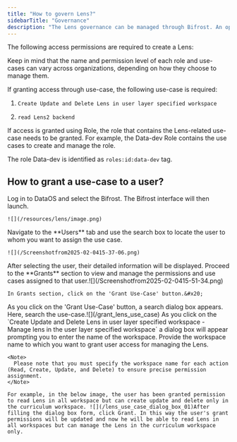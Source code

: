 ```yaml
---
title: "How to govern Lens?"
sidebarTitle: "Governance"
description: "The Lens governance can be managed through Bifrost. An operator or administrator of an organization can control access to Lens by assigning either roles or use-cases. "
---
```


The following access permissions are required to create a Lens:

<Note>
  Keep in mind that the name and permission level of each role and use-cases can vary across organizations, depending on how they choose to manage them.
</Note>

If granting access through use-case, the following use-case is required:

1. `Create Update and Delete Lens in user layer specified workspace`

2. `read Lens2 backend`

If access is granted using Role, the role that contains the Lens-related use-case needs to be granted. For example, the Data-dev Role contains the use cases to create and manage the role.

The role Data-dev is identified as `roles:id:data-dev` tag.

## How to grant a use-case to a user?

<Steps>
  <Step title="Navigate to DataOS">
    Log in to DataOS and select the Bifrost. The Bifrost interface will then launch.

    ![](/resources/lens/image.png)
  </Step>

  <Step title="Search the user" titleSize="h2">
    Navigate to the **Users** tab and use the search box to locate the user to whom you want to assign the use case.&#x20;

    ![](/Screenshotfrom2025-02-0415-37-06.png)
  </Step>

  <Step title="Click on the User" titleSize="h2">
    After selecting the user, their detailed information will be displayed. Proceed to the **Grants** section to view and manage the permissions and use cases assigned to that user.![](/Screenshotfrom2025-02-0415-51-34.png)&#x20;

    In Grants section, click on the 'Grant Use-Case' button.&#x20;
  </Step>

  <Step title="Search the desired use-case" titleSize="h2">
    As you click on the 'Grant Use-Case' button, a search dialog box appears. Here, search the use-case.![](/grant_lens_use_case)
  </Step>

  <Step title="Provide the name of the workspace" titleSize="h2">
    As you click on the `Create Update and Delete Lens in user layer specified workspace - Manage lens in the user layer specified workspace` a dialog box will appear prompting you to enter the name of the workspace.  Provide the workspace name to which you want to grant user access for managing the Lens.  &#x20;

    <Note>
      Please note that you must specify the workspace name for each action (Read, Create, Update, and Delete) to ensure precise permission assignment.
    </Note>

    For example, in the below image, the user has been granted permission to read Lens in all workspace but can create update and delete only in the curriculum workspace. ![](/lens_use_case_dialog_box_01)After filling the dialog box form, click Grant. In this way the user's grant permissions will be updated and now he will be able to read Lens in all workspaces but can manage the Lens in the curriculum workspace only.
  </Step>
</Steps>